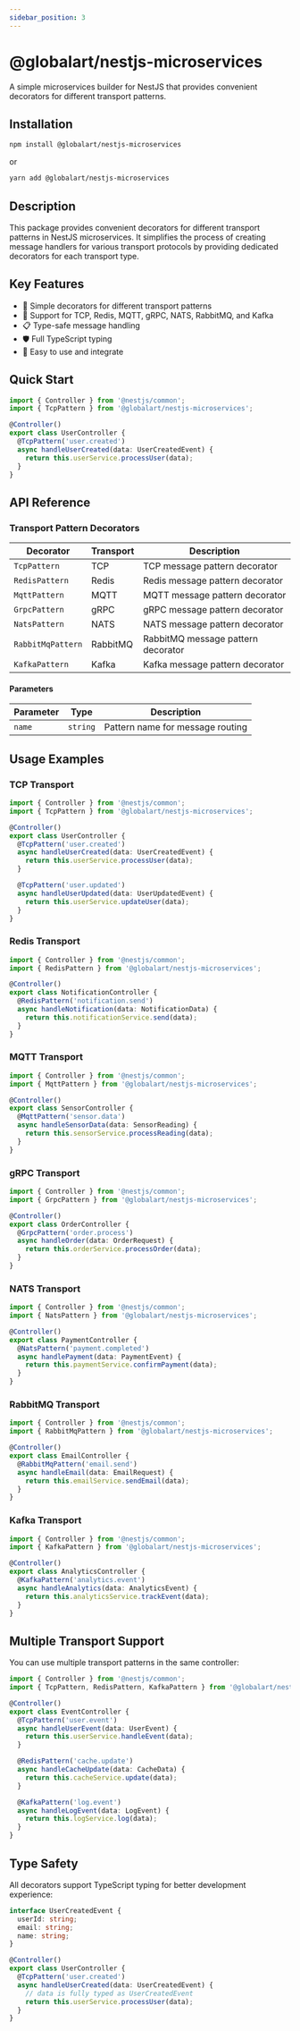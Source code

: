 ```yaml
---
sidebar_position: 3
---
```


# @globalart/nestjs-microservices

A simple microservices builder for NestJS that provides convenient decorators for different transport patterns.

## Installation

```bash
npm install @globalart/nestjs-microservices
```

or

```bash
yarn add @globalart/nestjs-microservices
```

## Description

This package provides convenient decorators for different transport patterns in NestJS microservices. It simplifies the process of creating message handlers for various transport protocols by providing dedicated decorators for each transport type.

## Key Features

- 🚀 Simple decorators for different transport patterns
- 🔧 Support for TCP, Redis, MQTT, gRPC, NATS, RabbitMQ, and Kafka
- 📋 Type-safe message handling
- 🛡️ Full TypeScript typing
- 🎯 Easy to use and integrate

## Quick Start

```typescript
import { Controller } from '@nestjs/common';
import { TcpPattern } from '@globalart/nestjs-microservices';

@Controller()
export class UserController {
  @TcpPattern('user.created')
  async handleUserCreated(data: UserCreatedEvent) {
    return this.userService.processUser(data);
  }
}
```

## API Reference

### Transport Pattern Decorators

| Decorator | Transport | Description |
|-----------|-----------|-------------|
| `TcpPattern` | TCP | TCP message pattern decorator |
| `RedisPattern` | Redis | Redis message pattern decorator |
| `MqttPattern` | MQTT | MQTT message pattern decorator |
| `GrpcPattern` | gRPC | gRPC message pattern decorator |
| `NatsPattern` | NATS | NATS message pattern decorator |
| `RabbitMqPattern` | RabbitMQ | RabbitMQ message pattern decorator |
| `KafkaPattern` | Kafka | Kafka message pattern decorator |

#### Parameters

| Parameter | Type | Description |
|-----------|------|-------------|
| `name` | `string` | Pattern name for message routing |

## Usage Examples

### TCP Transport

```typescript
import { Controller } from '@nestjs/common';
import { TcpPattern } from '@globalart/nestjs-microservices';

@Controller()
export class UserController {
  @TcpPattern('user.created')
  async handleUserCreated(data: UserCreatedEvent) {
    return this.userService.processUser(data);
  }

  @TcpPattern('user.updated')
  async handleUserUpdated(data: UserUpdatedEvent) {
    return this.userService.updateUser(data);
  }
}
```

### Redis Transport

```typescript
import { Controller } from '@nestjs/common';
import { RedisPattern } from '@globalart/nestjs-microservices';

@Controller()
export class NotificationController {
  @RedisPattern('notification.send')
  async handleNotification(data: NotificationData) {
    return this.notificationService.send(data);
  }
}
```

### MQTT Transport

```typescript
import { Controller } from '@nestjs/common';
import { MqttPattern } from '@globalart/nestjs-microservices';

@Controller()
export class SensorController {
  @MqttPattern('sensor.data')
  async handleSensorData(data: SensorReading) {
    return this.sensorService.processReading(data);
  }
}
```

### gRPC Transport

```typescript
import { Controller } from '@nestjs/common';
import { GrpcPattern } from '@globalart/nestjs-microservices';

@Controller()
export class OrderController {
  @GrpcPattern('order.process')
  async handleOrder(data: OrderRequest) {
    return this.orderService.processOrder(data);
  }
}
```

### NATS Transport

```typescript
import { Controller } from '@nestjs/common';
import { NatsPattern } from '@globalart/nestjs-microservices';

@Controller()
export class PaymentController {
  @NatsPattern('payment.completed')
  async handlePayment(data: PaymentEvent) {
    return this.paymentService.confirmPayment(data);
  }
}
```

### RabbitMQ Transport

```typescript
import { Controller } from '@nestjs/common';
import { RabbitMqPattern } from '@globalart/nestjs-microservices';

@Controller()
export class EmailController {
  @RabbitMqPattern('email.send')
  async handleEmail(data: EmailRequest) {
    return this.emailService.sendEmail(data);
  }
}
```

### Kafka Transport

```typescript
import { Controller } from '@nestjs/common';
import { KafkaPattern } from '@globalart/nestjs-microservices';

@Controller()
export class AnalyticsController {
  @KafkaPattern('analytics.event')
  async handleAnalytics(data: AnalyticsEvent) {
    return this.analyticsService.trackEvent(data);
  }
}
```

## Multiple Transport Support

You can use multiple transport patterns in the same controller:

```typescript
import { Controller } from '@nestjs/common';
import { TcpPattern, RedisPattern, KafkaPattern } from '@globalart/nestjs-microservices';

@Controller()
export class EventController {
  @TcpPattern('user.event')
  async handleUserEvent(data: UserEvent) {
    return this.userService.handleEvent(data);
  }

  @RedisPattern('cache.update')
  async handleCacheUpdate(data: CacheData) {
    return this.cacheService.update(data);
  }

  @KafkaPattern('log.event')
  async handleLogEvent(data: LogEvent) {
    return this.logService.log(data);
  }
}
```

## Type Safety

All decorators support TypeScript typing for better development experience:

```typescript
interface UserCreatedEvent {
  userId: string;
  email: string;
  name: string;
}

@Controller()
export class UserController {
  @TcpPattern('user.created')
  async handleUserCreated(data: UserCreatedEvent) {
    // data is fully typed as UserCreatedEvent
    return this.userService.processUser(data);
  }
}
``` 